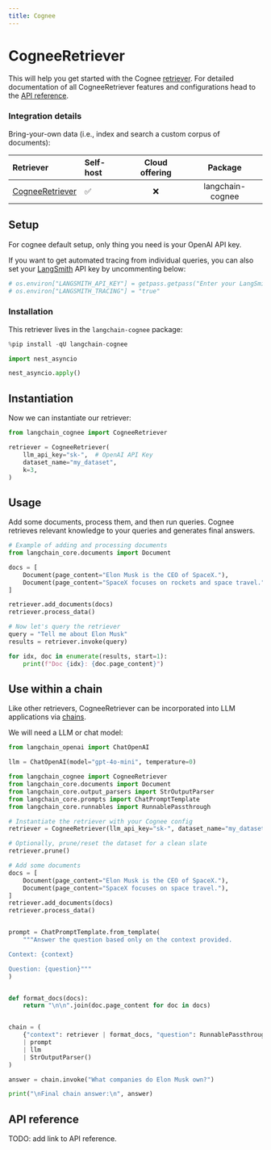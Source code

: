 ```yaml
---
title: Cognee
---
```


# CogneeRetriever

This will help you get started with the Cognee [retriever](/oss/python/langchain/retrieval). For detailed documentation of all CogneeRetriever features and configurations head to the [API reference](https://python.langchain.com/api_reference/community/retrievers/langchain_community.retrievers.cognee.CogneeRetriever.html).

### Integration details

Bring-your-own data (i.e., index and search a custom corpus of documents):

| Retriever | Self-host | Cloud offering | Package |
| :--- | :--- | :---: | :---: |
[CogneeRetriever](https://python.langchain.com/api_reference/community/retrievers/langchain_community.retrievers.cognee.CogneeRetriever.html) | ✅ | ❌ | langchain-cognee |

## Setup

For cognee default setup, only thing you need is your OpenAI API key.

If you want to get automated tracing from individual queries, you can also set your [LangSmith](https://docs.smith.langchain.com/) API key by uncommenting below:

```python
# os.environ["LANGSMITH_API_KEY"] = getpass.getpass("Enter your LangSmith API key: ")
# os.environ["LANGSMITH_TRACING"] = "true"
```

### Installation

This retriever lives in the `langchain-cognee` package:

```python
%pip install -qU langchain-cognee
```

```python
import nest_asyncio

nest_asyncio.apply()
```

## Instantiation

Now we can instantiate our retriever:

```python
from langchain_cognee import CogneeRetriever

retriever = CogneeRetriever(
    llm_api_key="sk-",  # OpenAI API Key
    dataset_name="my_dataset",
    k=3,
)
```

## Usage

Add some documents, process them, and then run queries. Cognee retrieves relevant knowledge to your queries and generates final answers.

```python
# Example of adding and processing documents
from langchain_core.documents import Document

docs = [
    Document(page_content="Elon Musk is the CEO of SpaceX."),
    Document(page_content="SpaceX focuses on rockets and space travel."),
]

retriever.add_documents(docs)
retriever.process_data()

# Now let's query the retriever
query = "Tell me about Elon Musk"
results = retriever.invoke(query)

for idx, doc in enumerate(results, start=1):
    print(f"Doc {idx}: {doc.page_content}")
```

## Use within a chain

Like other retrievers, CogneeRetriever can be incorporated into LLM applications via [chains](/oss/python/how-to/sequence/).

We will need a LLM or chat model:

<ChatModelTabs customVarName="llm" />

```python
from langchain_openai import ChatOpenAI

llm = ChatOpenAI(model="gpt-4o-mini", temperature=0)
```

```python
from langchain_cognee import CogneeRetriever
from langchain_core.documents import Document
from langchain_core.output_parsers import StrOutputParser
from langchain_core.prompts import ChatPromptTemplate
from langchain_core.runnables import RunnablePassthrough

# Instantiate the retriever with your Cognee config
retriever = CogneeRetriever(llm_api_key="sk-", dataset_name="my_dataset", k=3)

# Optionally, prune/reset the dataset for a clean slate
retriever.prune()

# Add some documents
docs = [
    Document(page_content="Elon Musk is the CEO of SpaceX."),
    Document(page_content="SpaceX focuses on space travel."),
]
retriever.add_documents(docs)
retriever.process_data()


prompt = ChatPromptTemplate.from_template(
    """Answer the question based only on the context provided.

Context: {context}

Question: {question}"""
)


def format_docs(docs):
    return "\n\n".join(doc.page_content for doc in docs)


chain = (
    {"context": retriever | format_docs, "question": RunnablePassthrough()}
    | prompt
    | llm
    | StrOutputParser()
)
```

```python
answer = chain.invoke("What companies do Elon Musk own?")

print("\nFinal chain answer:\n", answer)
```

## API reference

TODO: add link to API reference.
